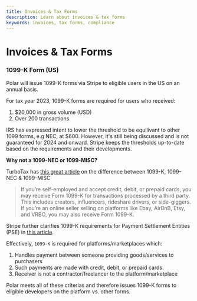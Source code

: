 ```yaml
---
title: Invoices & Tax Forms
description: Learn about invoices & tax forms
keywords: invoices, tax forms, compliance
---
```


# Invoices & Tax Forms

### 1099-K Form (US)

Polar will issue 1099-K forms via Stripe to eligible users in the US on an annual basis.

For tax year 2023, 1099-K forms are required for users who received:

1. $20,000 in gross volume (USD)
2. Over 200 transactions

IRS has expressed intent to lower the threshold to be equilivant to other 1099
forms, e.g NEC, at $600. However, it's still being discussed and is not
guaranteed for 2024 and onward. Stripe keeps the thresholds up-to-date based on
the requirements and their developments.

**Why not a 1099-NEC or 1099-MISC?**

TurboTax has [this great article](https://blog.turbotax.intuit.com/self-employed/1099-misc-or-1099-k-whats-the-difference-29903/) on the difference between 1099-K, 1099-NEC & 1099-MISC

<blockquote>
If you’re self-employed and accept credit, debit, or prepaid cards, you may receive Form 1099-K for transactions processed by a third party. This includes creators, influencers, rideshare drivers, or side-giggers. If you’re an online seller selling on platforms like Ebay, AirBnB, Etsy, and VRBO, you may also receive Form 1099-K.
</blockquote>

Stripe further clarifies 1099-K requirements for Payment Settlement Entities
(PSE) in [this
article](https://support.stripe.com/questions/intro-to-1099-k-tax-forms-for-platforms-and-marketplaces).

Effectively, `1099-K` is required for platforms/marketplaces which:

1. Handles payment between someone providing goods/services to purchasers
2. Such payments are made with credit, debit, or prepaid cards.
3. Receiver is not a contractor/freelancer to the platform/marketplace

Polar meets all of these criterias and therefore issues 1099-K forms to eligible
developers on the platform vs. other forms.
